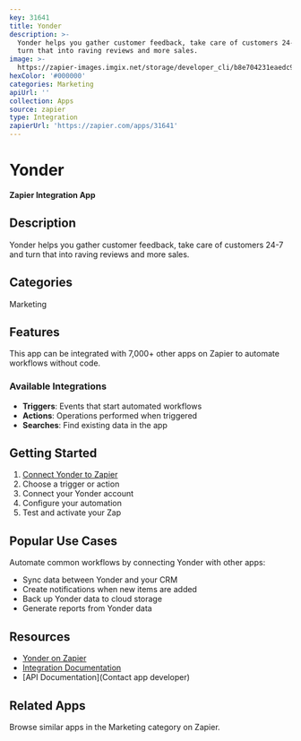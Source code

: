 ```yaml
---
key: 31641
title: Yonder
description: >-
  Yonder helps you gather customer feedback, take care of customers 24-7 and
  turn that into raving reviews and more sales.
image: >-
  https://zapier-images.imgix.net/storage/developer_cli/b8e704231eaedc9727ffa15b2491c32c_2.png?auto=format%2Ccompress&ixlib=python-3.0.0&q=50
hexColor: '#000000'
categories: Marketing
apiUrl: ''
collection: Apps
source: zapier
type: Integration
zapierUrl: 'https://zapier.com/apps/31641'
---
```

# Yonder

**Zapier Integration App**

## Description

Yonder helps you gather customer feedback, take care of customers 24-7 and turn that into raving reviews and more sales.

## Categories

Marketing

## Features

This app can be integrated with 7,000+ other apps on Zapier to automate workflows without code.

### Available Integrations

- **Triggers**: Events that start automated workflows
- **Actions**: Operations performed when triggered
- **Searches**: Find existing data in the app

## Getting Started

1. [Connect Yonder to Zapier](https://zapier.com/apps/31641)
2. Choose a trigger or action
3. Connect your Yonder account
4. Configure your automation
5. Test and activate your Zap

## Popular Use Cases

Automate common workflows by connecting Yonder with other apps:

- Sync data between Yonder and your CRM
- Create notifications when new items are added
- Back up Yonder data to cloud storage
- Generate reports from Yonder data

## Resources

- [Yonder on Zapier](https://zapier.com/apps/31641)
- [Integration Documentation](https://zapier.com/apps/31641/integrations)
- [API Documentation](Contact app developer)

## Related Apps

Browse similar apps in the Marketing category on Zapier.
